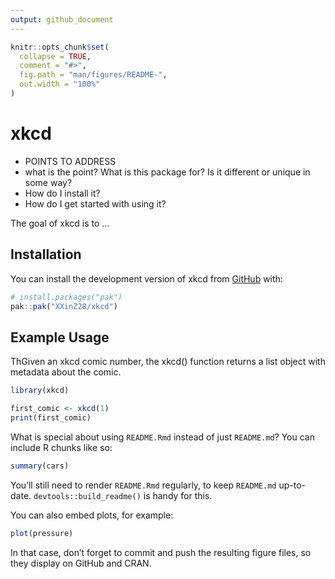 ```yaml
---
output: github_document
---
```


<!-- README.md is generated from README.Rmd. Please edit that file -->

```r
knitr::opts_chunk$set(
  collapse = TRUE,
  comment = "#>",
  fig.path = "man/figures/README-",
  out.width = "100%"
)
```

# xkcd

<!-- badges: start -->
<!-- badges: end -->

- POINTS TO ADDRESS
- what is the point? What is this package for? Is it different or unique in some way? 
- How do I install it? 
- How do I get started with using it? 

The goal of xkcd is to ...
 

## Installation

You can install the development version of xkcd from [GitHub](https://github.com/) with:

``` r
# install.packages("pak")
pak::pak("XXinZ28/xkcd")
```

## Example Usage

ThGiven an xkcd comic number, the xkcd() function returns a list object with metadata about the comic. 

```r
library(xkcd)

first_comic <- xkcd(1)
print(first_comic)
```

What is special about using `README.Rmd` instead of just `README.md`? You can include R chunks like so:

```r
summary(cars)
```

You'll still need to render `README.Rmd` regularly, to keep `README.md` up-to-date. `devtools::build_readme()` is handy for this.

You can also embed plots, for example:

```r
plot(pressure)
```

In that case, don't forget to commit and push the resulting figure files, so they display on GitHub and CRAN.

